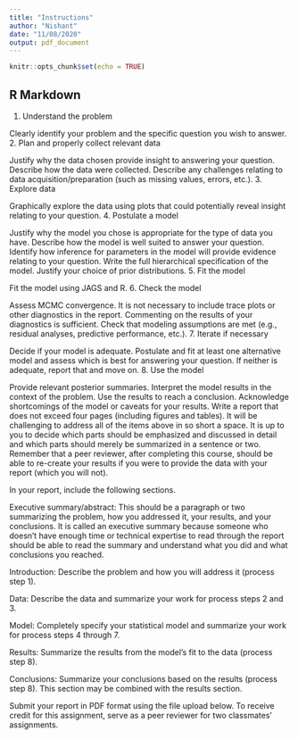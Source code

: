 ```yaml
---
title: "Instructions"
author: "Nishant"
date: "11/08/2020"
output: pdf_document
---
```


```r
knitr::opts_chunk$set(echo = TRUE)
```

## R Markdown

1. Understand the problem

Clearly identify your problem and the specific question you wish to answer.
2. Plan and properly collect relevant data

Justify why the data chosen provide insight to answering your question.
Describe how the data were collected.
Describe any challenges relating to data acquisition/preparation (such as missing values, errors, etc.).
3. Explore data

Graphically explore the data using plots that could potentially reveal insight relating to your question.
4. Postulate a model

Justify why the model you chose is appropriate for the type of data you have.
Describe how the model is well suited to answer your question.
Identify how inference for parameters in the model will provide evidence relating to your question.
Write the full hierarchical specification of the model.
Justify your choice of prior distributions.
5. Fit the model

Fit the model using JAGS and R.
6. Check the model

Assess MCMC convergence. It is not necessary to include trace plots or other diagnostics in the report. Commenting on the results of your diagnostics is sufficient.
Check that modeling assumptions are met (e.g., residual analyses, predictive performance, etc.).
7. Iterate if necessary

Decide if your model is adequate. Postulate and fit at least one alternative model and assess which is best for answering your question. If neither is adequate, report that and move on.
8. Use the model

Provide relevant posterior summaries.
Interpret the model results in the context of the problem.
Use the results to reach a conclusion.
Acknowledge shortcomings of the model or caveats for your results.
Write a report that does not exceed four pages (including figures and tables). It will be challenging to address all of the items above in so short a space. It is up to you to decide which parts should be emphasized and discussed in detail and which parts should merely be summarized in a sentence or two. Remember that a peer reviewer, after completing this course, should be able to re-create your results if you were to provide the data with your report (which you will not).

In your report, include the following sections.

Executive summary/abstract: This should be a paragraph or two summarizing the problem, how you addressed it, your results, and your conclusions. It is called an executive summary because someone who doesn’t have enough time or technical expertise to read through the report should be able to read the summary and understand what you did and what conclusions you reached.

Introduction: Describe the problem and how you will address it (process step 1).

Data: Describe the data and summarize your work for process steps 2 and 3.

Model: Completely specify your statistical model and summarize your work for process steps 4 through 7.

Results: Summarize the results from the model’s fit to the data (process step 8).

Conclusions: Summarize your conclusions based on the results (process step 8). This section may be combined with the results section.

Submit your report in PDF format using the file upload below. To receive credit for this assignment, serve as a peer reviewer for two classmates’ assignments.


